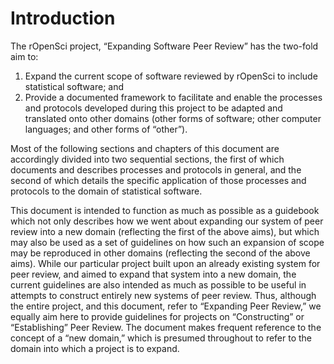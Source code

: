 # Introduction {#intro}

The rOpenSci project, "Expanding Software Peer Review" has the two-fold aim to:

1. Expand the current scope of software reviewed by rOpenSci to include
   statistical software; and
2. Provide a documented framework to facilitate and enable the processes and
   protocols developed during this project to be adapted and translated onto
   other domains (other forms of software; other computer languages; and other
   forms of "other").

Most of the following sections and chapters of this document are accordingly
divided into two sequential sections, the first of which documents and
describes processes and protocols in general, and the second of which details
the specific application of those processes and protocols to the domain of
statistical software.

This document is intended to function as much as possible as a guidebook which
not only describes how we went about expanding our system of peer review into a
new domain (reflecting the first of the above aims), but which may also be used
as a set of guidelines on how such an expansion of scope may be reproduced in
other domains (reflecting the second of the above aims). While our particular
project built upon an already existing system for peer review, and aimed to
expand that system into a new domain, the current guidelines are also intended
as much as possible to be useful in attempts to construct entirely new systems
of peer review. Thus, although the entire project, and this document, refer to
"Expanding Peer Review," we equally aim here to provide guidelines for projects
on "Constructing" or "Establishing" Peer Review. The document makes frequent
reference to the concept of a "new domain," which is presumed throughout to
refer to the domain into which a project is to expand.


